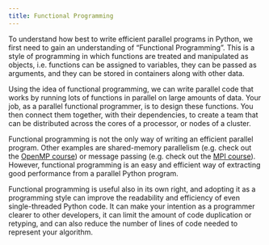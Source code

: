 ```yaml
---
title: Functional Programming
---
```


To understand how best to write efficient parallel programs in Python, we first need to gain an understanding of “Functional Programming”. This is a style of programming in which functions are treated and manipulated as objects, i.e. functions can be assigned to variables, they can be passed as arguments, and they can be stored in containers along with other data.

Using the idea of functional programming, we can write parallel code that works by running lots of functions in parallel on large amounts of data. Your job, as a parallel functional programmer, is to design these functions. You then connect them together, with their dependencies, to create a team that can be distributed across the cores of a processor, or nodes of a cluster.

Functional programming is not the only way of writing an efficient parallel program. Other examples are shared-memory parallelism (e.g. check out the [OpenMP course](https://chryswoods.com/beginning_openmp)) or message passing (e.g. check out the [MPI course](https://chryswoods.com/beginning_mpi)). However, functional programming is an easy and efficient way of extracting good performance from a parallel Python program.

Functional programming is useful also in its own right, and adopting it as a programming style can improve the readability and efficiency of even single-threaded Python code. It can make your intention as a programmer clearer to other developers, it can limit the amount of code duplication or retyping, and can also reduce the number of lines of code needed to represent your algorithm.
